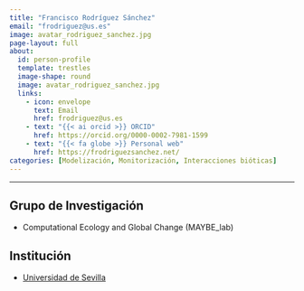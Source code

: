 ```yaml
---
title: "Francisco Rodríguez Sánchez"
email: "frodriguez@us.es"  
image: avatar_rodriguez_sanchez.jpg
page-layout: full
about: 
  id: person-profile
  template: trestles
  image-shape: round
  image: avatar_rodriguez_sanchez.jpg
  links:
    - icon: envelope
      text: Email
      href: frodriguez@us.es
    - text: "{{< ai orcid >}} ORCID"
      href: https://orcid.org/0000-0002-7981-1599
    - text: "{{< fa globe >}} Personal web"
      href: https://frodriguezsanchez.net/
categories: [Modelización, Monitorización, Interacciones bióticas]
---
```

 
<hr>

:::{#person-profile}

## Grupo de Investigación
- Computational Ecology and Global Change (MAYBE_lab)

## Institución
- [Universidad de Sevilla](https://www.us.es/)

:::
